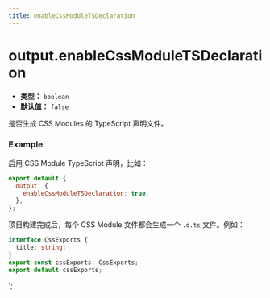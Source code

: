 ```yaml
---
title: enableCssModuleTSDeclaration
---
```


# output.enableCssModuleTSDeclaration

- **类型：** `boolean`
- **默认值：** `false`

是否生成 CSS Modules 的 TypeScript 声明文件。

### Example

启用 CSS Module TypeScript 声明，比如：

```js
export default {
  output: {
    enableCssModuleTSDeclaration: true,
  },
};
```

项目构建完成后，每个 CSS Module 文件都会生成一个 `.d.ts` 文件。例如：

```ts
interface CssExports {
  title: string;
}
export const cssExports: CssExports;
export default cssExports;
```
';
